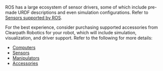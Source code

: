 ROS has a large ecosystem of sensor drivers, some of which include pre-made URDF descriptions and
even simulation configurations. Refer to [Sensors supported by ROS](http://wiki.ros.org/Sensors).

For the best experience, consider purchasing supported accessories from Clearpath Robotics for your
robot, which will include simulation, visualization, and driver support. Refer to the following
for more details:

- [Computers](/docs/ros1-noetic/robots/accessories/computers)
- [Sensors](/docs/ros1-noetic/robots/accessories/sensors)
- [Manipulators](/docs/ros1-noetic/robots/accessories/manipulators)
- [Accessories](/docs/ros1-noetic/robots/accessories/add-ons)
